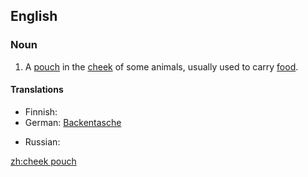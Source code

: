 ==English==
===Noun===
{{en-noun|sg=[[cheek]] [[pouch]]|es}}
#{{anatomy|zoology}} A [[pouch]] in the [[cheek]] of some animals, usually used to carry [[food]].
====Translations====
{{trans-top|pouch in the cheek}}
* Finnish: {{t-|fi|poskipussi}}
* German: [[Backentasche]] {{f}}
{{trans-mid}}
* Russian: {{t-|ru|защёчный мешок|m|tr=zaš'óčnyj m'ešók}}
{{trans-bottom}}

[[zh:cheek pouch]]